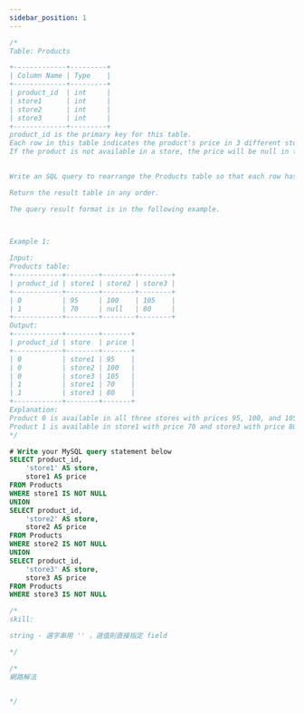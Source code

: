 ```yaml
---
sidebar_position: 1
---
```


```sql
/*
Table: Products

+-------------+---------+
| Column Name | Type    |
+-------------+---------+
| product_id  | int     |
| store1      | int     |
| store2      | int     |
| store3      | int     |
+-------------+---------+
product_id is the primary key for this table.
Each row in this table indicates the product's price in 3 different stores: store1, store2, and store3.
If the product is not available in a store, the price will be null in that store's column.
 

Write an SQL query to rearrange the Products table so that each row has (product_id, store, price). If a product is not available in a store, do not include a row with that product_id and store combination in the result table.

Return the result table in any order.

The query result format is in the following example.

 

Example 1:

Input: 
Products table:
+------------+--------+--------+--------+
| product_id | store1 | store2 | store3 |
+------------+--------+--------+--------+
| 0          | 95     | 100    | 105    |
| 1          | 70     | null   | 80     |
+------------+--------+--------+--------+
Output: 
+------------+--------+-------+
| product_id | store  | price |
+------------+--------+-------+
| 0          | store1 | 95    |
| 0          | store2 | 100   |
| 0          | store3 | 105   |
| 1          | store1 | 70    |
| 1          | store3 | 80    |
+------------+--------+-------+
Explanation: 
Product 0 is available in all three stores with prices 95, 100, and 105 respectively.
Product 1 is available in store1 with price 70 and store3 with price 80. The product is not available in store2.
*/

# Write your MySQL query statement below
SELECT product_id,
    'store1' AS store,
    store1 AS price
FROM Products
WHERE store1 IS NOT NULL
UNION
SELECT product_id,
    'store2' AS store,
    store2 AS price
FROM Products
WHERE store2 IS NOT NULL
UNION
SELECT product_id,
    'store3' AS store,
    store3 AS price
FROM Products
WHERE store3 IS NOT NULL

/*
skill:

string - 選字串用 '' ，選值則直接指定 field 

*/

/*
網路解法


*/
```